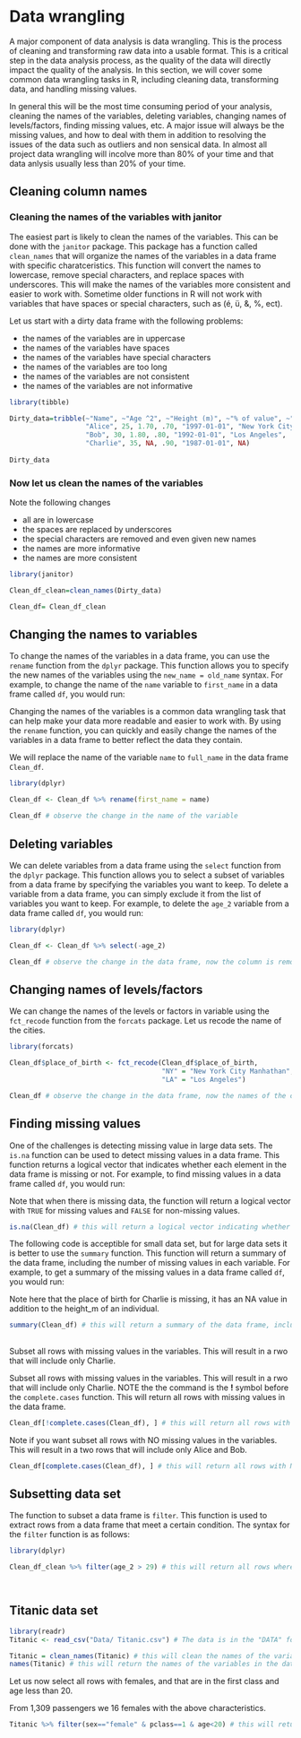 # Data wrangling


A major component of data analysis is data wrangling. This is the process of cleaning and transforming raw data into a usable format. This is a critical step in the data analysis process, as the quality of the data will directly impact the quality of the analysis. In this section, we will cover some common data wrangling tasks in R, including cleaning data, transforming data, and handling missing values.

In general this will be the most time consuming period of your analysis, cleaning the names of the variables, deleting variables, changing names of levels/factors, finding missing values, etc. A major issue will always be the missing values, and how to deal with them in addition to resolving the issues of the data such as outliers and non sensical data. In almost all project data wrangling will incolve more than 80% of your time and that data anlysis usually less than 20% of your time.

## Cleaning column names

### Cleaning the names of the variables with **janitor**

The easiest part is likely to clean the names of the variables. This can be done with the `janitor` package. This package has a function called `clean_names` that will organize the names of the variables in a data frame with specific charatceristics. This function will convert the names to lowercase, remove special characters, and replace spaces with underscores. This will make the names of the variables more consistent and easier to work with. Sometime older functions in R will not work with variables that have spaces or special characters, such as (é, ü, &, %, ect).

Let us start with a dirty data frame with the following problems:

 - the names of the variables are in uppercase
 - the names of the variables have spaces
 - the names of the variables have special characters
 - the names of the variables are too long
 - the names of the variables are not consistent
 - the names of the variables are not informative


```r
library(tibble)

Dirty_data=tribble(~"Name", ~"Age ^2", ~"Height (m)", ~"% of value", ~"Date of Birth", ~"Place of Birth",
                   "Alice", 25, 1.70, .70, "1997-01-01", "New York City Manhathan",
                   "Bob", 30, 1.80, .80, "1992-01-01", "Los Angeles",
                   "Charlie", 35, NA, .90, "1987-01-01", NA)
 
Dirty_data                  
```


### Now let us clean the names of the variables

 Note the following changes
 
  - all are in lowercase
  - the spaces are replaced by underscores
  - the special characters are removed and even given new names
  - the names are more informative
  - the names are more consistent


```r
library(janitor)

Clean_df_clean=clean_names(Dirty_data)

Clean_df= Clean_df_clean
```


## Changing the names to variables 

To change the names of the variables in a data frame, you can use the `rename` function from the `dplyr` package. This function allows you to specify the new names of the variables using the `new_name = old_name` syntax. For example, to change the name of the `name` variable to `first_name` in a data frame called `df`, you would run:

Changing the names of the variables is a common data wrangling task that can help make your data more readable and easier to work with. By using the `rename` function, you can quickly and easily change the names of the variables in a data frame to better reflect the data they contain.


We will replace the name of the variable `name` to `full_name` in the data frame `Clean_df`.

```r
library(dplyr)

Clean_df <- Clean_df %>% rename(first_name = name)

Clean_df # observe the change in the name of the variable


```






## Deleting variables

We can delete variables from a data frame using the `select` function from the `dplyr` package. This function allows you to select a subset of variables from a data frame by specifying the variables you want to keep. To delete a variable from a data frame, you can simply exclude it from the list of variables you want to keep. For example, to delete the `age_2` variable from a data frame called `df`, you would run:

```r
library(dplyr)

Clean_df <- Clean_df %>% select(-age_2)

Clean_df # observe the change in the data frame, now the column is removed
```


## Changing names of levels/factors

We can change the names of the levels or factors in variable using the `fct_recode` function from the `forcats` package. Let us recode the name of the cities. 



```r
library(forcats)

Clean_df$place_of_birth <- fct_recode(Clean_df$place_of_birth,
                                      "NY" = "New York City Manhathan",
                                      "LA" = "Los Angeles")

Clean_df # observe the change in the data frame, now the names of the cities are recoded
```



## Finding missing values

One of the challenges is detecting missing value in large data sets. The `is.na` function can be used to detect missing values in a data frame. This function returns a logical vector that indicates whether each element in the data frame is missing or not. For example, to find missing values in a data frame called `df`, you would run:

Note that when there is missing data, the function will return a logical vector with `TRUE` for missing values and `FALSE` for non-missing values.

```r
is.na(Clean_df) # this will return a logical vector indicating whether each element in the data frame is missing or not
```

The following code is acceptible for small data set, but for large data sets it is better to use the `summary` function. This function will return a summary of the data frame, including the number of missing values in each variable. For example, to get a summary of the missing values in a data frame called `df`, you would run:

Note here that the place of birth for Charlie is missing, it has an NA value in addition to the height_m of an individual.
```r
summary(Clean_df) # this will return a summary of the data frame, including the number of missing values in each variable
```

## 

Subset all rows with missing values in the variables. This will result in a rwo that will include only Charlie. 

Subset all rows with missing values in the variables. This will result in a rwo that will include only Charlie. NOTE the the command is the **!** symbol before the `complete.cases` function. This will return all rows with missing values in the data frame.

```r

Clean_df[!complete.cases(Clean_df), ] # this will return all rows with missing values in the data frame


```

Note if you want subset all rows with NO missing values in the variables. This will result in a two rows that will include only Alice and Bob. 


```r
Clean_df[complete.cases(Clean_df), ] # this will return all rows with NO missing values in the data frame
```



## Subsetting data set

The function to subset a data frame is `filter`. This function is used to extract rows from a data frame that meet a certain condition. The syntax for the `filter` function is as follows:


```r
library(dplyr)

Clean_df_clean %>% filter(age_2 > 29) # this will return all rows where the age is greater than 29




```

## Titanic data set

```r
library(readr)
Titanic <- read_csv("Data/ Titanic.csv") # The data is in the "DATA" folder

Titanic = clean_names(Titanic) # this will clean the names of the variables in the data frame
names(Titanic) # this will return the names of the variables in the data frame
```



Let us now select all rows with females, and that are in the first class and age less than 20. 

From 1,309 passengers we 16 females with the above characteristics.

```r
Titanic %>% filter(sex=="female" & pclass==1 & age<20) # this will return
```




